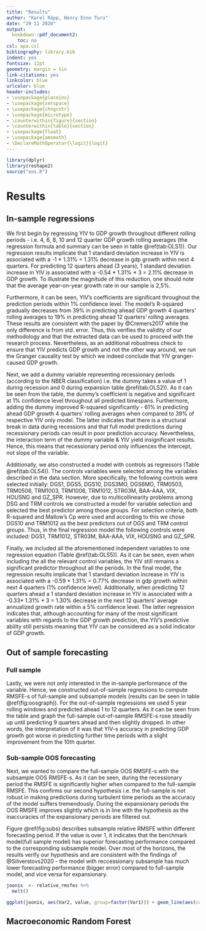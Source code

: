 ```yaml
---
title: "Results"
author: "Karel Räpp, Henry Enno Turu"
date: "29 11 2020"
output: 
  bookdown::pdf_document2:
    toc: no
csl: apa.csl
bibliography: library.bib
indent: yes
fontsize: 12pt
geometry: margin = 1in
link-citations: yes
linkcolor: blue
urlcolor: blue
header-includes:
- \usepackage{placeins}
- \usepackage{setspace}
- \usepackage{chngcntr}
- \usepackage{microtype}
- \counterwithin{figure}{section}
- \counterwithin{table}{section}
- \usepackage{float}
- \usepackage{amsmath}
- \DeclareMathOperator{\logit}{logit}
---
```

```r
library(dplyr)
library(reshape2)
source("oos.R")
```


# Results

## In-sample regressions

We first begin by regressing YIV to GDP growth throughout different rolling periods - i.e. 4, 6, 8, 10 and 12 quarter GDP growth rolling averages (the regression formula and summary can be seen in table \@ref(tab:OLS1)). Our regression results implicate that 1 standard deviation increase in YIV is associated with a -1 * 1.31% = 1.31% decrease in gdp growth within next 4 quarters.  For predicting 12 quarters ahead (3 years), 1 standard deviation increase in YIV is associated with a -0.54 * 1.31% * 3 = 2.11% decrease in GDP growth. To illustrate the magnitude of this reduction, one should note that the average year-on-year growth rate in our sample is 2,5%.

Furthermore, it can be seen, YIV’s coefficients are significant throughout the prediction periods within 1% confidence level. The model’s R-squared gradually decreases from 39% in predicting ahead GDP growth 4 quarters’ rolling averages to 19% in predicting ahead 12 quarters’ rolling averages. These results are consistent with the paper by @Cremers2017 while the only difference is from std. error. Thus, this verifies the validity of our methodology and that the extracted data can be used to proceed with the research process. Nevertheless, as an additional robustness check to ensure that YIV predicts GDP growth and not the other way around, we run the Granger causality test by which we indeed conclude that YIV granger-caused GDP growth. 

Next, we add a dummy variable representing recessionary periods (according to the NBER classification) i.e. the dummy takes a value of 1 during recession and 0 during expansion table \@ref(tab:OLS2)). As it can be seen from the table, the dummy’s coefficient is negative and significant at 1% confidence level throughout all predicted timespans. Furthermore, adding the dummy improved R-squared significantly - 61% in predicting ahead GDP growth 4 quarters’ rolling averages when compared to 39% of respective YIV only model. The latter indicates that there is a structural break in data during recessions and that full model predictions during recessionary periods can result in poor prediction accuracy. Nevertheless, the interaction term of the dummy variable & YIV yield insignificant results. Hence, this means that recessionary period only influences the intercept, not slope of the variable.

Additionally, we also constructed a model with controls as regressors (Table \@ref(tab:OLS4)). The controls variables were selected among the variables described in the data section. More specifically, the following controls were selected initially: DGS1, DGS5, DGS10, DGS3MO, DGS6MO, TRM0503, TRM0506, TRM1003, TRM1006, TRM1012, STR03M, BAA-AAA, VIX, HOUSNG and GZ_SPR. However, due to multicollinearity problems among DSG and TRM controls we constructed a model for variable selection and  selected the best predictor among those groups. For selection criteria, both R-squared and Mallow’s Cp were used and according to this we chose DGS10 and TRM1012 as the best predictors out of DGS and TRM control groups. Thus, in the final regression model the following controls were included: DGS1, TRM1012, STR03M, BAA-AAA, VIX, HOUSNG and GZ_SPR.

Finally, we included all the aforementioned independent variables to one regression equation (Table \@ref(tab:OLS5)). As it can be seen, even when including the all the relevant control variables, the YIV still remains a significant predictor throughout all the periods. In the final model, the regression results implicate that 1 standard deviation increase in YIV is associated with a -0.59 * 1.31% = 0.77% decrease in gdp growth within next 4 quarters (1% confidence level). Additionally, when predicting 12 quarters ahead a 1 standard deviation increase in YIV is associated with a -0.33* 1.31% * 3 = 1.30% decrease in the next 12 quarters’ average annualized growth rate within a 5% confidence level.
The latter regression indicates that, although accounting for many of the most significant variables with regards to the GDP growth prediction, the YIV’s predictive ability still persists meaning that YIV can be considered as a solid indicator of GDP growth.


## Out of sample forecasting
### Full sample

Lastly, we were not only interested in the in-sample performance of the variable. Hence, we constructed out-of-sample regressions to compute RMSFE-s of full-sample and subsample models (results can be seen in table \@ref(fig:oosgraph)). For the out-of-sample regressions we used 5 year rolling windows and predicted ahead 1 to 12 quarters. As it can be seen from the table and graph the full-sample out-of-sample RMSFE-s rose steadily up until predicting 9 quarters ahead and then slightly dropped. In other words, the interpretation of it was that YIV-s accuracy in predicting GDP growth got worse in predicting further time periods with a slight improvement from the 10th quarter. 

### Sub-sample OOS forecasting

Next, we wanted to compare the full-sample OOS RMSFE-s with the subsample OOS RMSFE-s. As it can be seen, during the recessionary period the RMSFE is significantly higher when compared to the full-sample RMSFE. This confirms our second hypothesis i.e. the full-sample is not robust in making predictions during turbulent time periods as the accuracy of the model suffers tremendously. During the expansionary periods the OOS RMSFE improves slightly which is in line with the hypothesis as the inaccuracies of the expansionary periods are filtered out.

Figure \@ref(fig:subs) describes subsample relative RMSFE within different forecasting period. If the value is over 1, it indicates that the benchmark model(full sample model) has superior forecasting performance compared to the corresponding subsample model. Over most of the horizons, the results verify our hypothesis and are consistent with the findings of @Siliverstovs2020 - the model with reccessionary subsample has much lower forecasting performance (bigger error) compared to full-sample model, and vice versa for expansionary.


```r
joonis  <- relative_rmsfes %>%
  melt()

ggplot(joonis, aes(Var2, value, group=factor(Var1))) + geom_line(aes(color=factor(Var1))) + theme_bw() + theme(legend.position = "bottom")+ labs(x="Time horizon", y="RMSFE value") + theme(legend.title = element_blank()) + geom_hline(yintercept=1,color="black", size=1, linetype="dashed")
```

## Macroeconomic Random Forest

